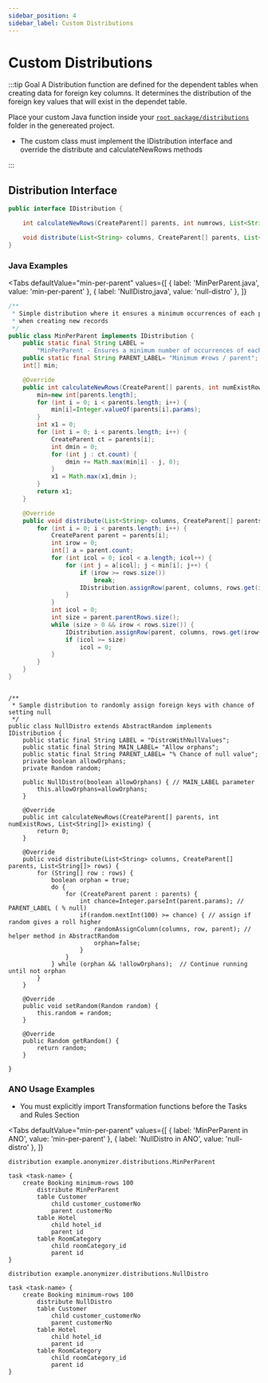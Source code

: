 ```yaml
---
sidebar_position: 4
sidebar_label: Custom Distributions
---
```



# Custom Distributions

:::tip Goal
A Distribution function are defined for the dependent tables when creating data for foreign key columns.
It determines the distribution of the foreign key values that will exist in the dependet table.

Place your custom Java function inside your [`root package/distributions`](../ano-to-java/generate#3-root-package) folder in the genereated project.

- The custom class must implement the IDistribution interface and override the distribute and calculateNewRows methods

:::

## Distribution Interface

```java
public interface IDistribution {

    int calculateNewRows(CreateParent[] parents, int numrows, List<String[]> existing) throws Exception;

    void distribute(List<String> columns, CreateParent[] parents, List<String[]> rows) throws Exception;
}
```

### Java Examples

<Tabs
  defaultValue="min-per-parent"
  values={[
    { label: 'MinPerParent.java', value: 'min-per-parent' },
    { label: 'NullDistro,java', value: 'null-distro' },
  ]}
>

<TabItem value="min-per-parent">

```java
/**
 * Simple distribution where it ensures a minimum occurrences of each parent
 * when creating new records
 */
public class MinPerParent implements IDistribution {
    public static final String LABEL =
        "MinPerParent - Ensures a minimum number of occurrences of each parent value";
    public static final String PARENT_LABEL= "Minimum #rows / parent";
    int[] min;

    @Override
    public int calculateNewRows(CreateParent[] parents, int numExistRows, List<String[]> existing) {
        min=new int[parents.length];
        for (int i = 0; i < parents.length; i++) {
            min[i]=Integer.valueOf(parents[i].params);
        }
        int x1 = 0;
        for (int i = 0; i < parents.length; i++) {
            CreateParent ct = parents[i];
            int dmin = 0;
            for (int j : ct.count) {
                dmin += Math.max(min[i] - j, 0);
            }
            x1 = Math.max(x1,dmin );
        }
        return x1;
    }

    @Override
    public void distribute(List<String> columns, CreateParent[] parents, List<String[]> rows) {
        for (int i = 0; i < parents.length; i++) {
            CreateParent parent = parents[i];
            int irow = 0;
            int[] a = parent.count;
            for (int icol = 0; icol < a.length; icol++) {
                for (int j = a[icol]; j < min[i]; j++) {
                    if (irow >= rows.size())
                        break;
                    IDistribution.assignRow(parent, columns, rows.get(irow++), icol);
                }
            }
            int icol = 0;
            int size = parent.parentRows.size();
            while (size > 0 && irow < rows.size()) {
                IDistribution.assignRow(parent, columns, rows.get(irow++), icol++);
                if (icol >= size)
                    icol = 0;
            }
        }
    }
}
```

</TabItem>

<TabItem value="null-distro">

```ano

/**
 * Sample distribution to randomly assign foreign keys with chance of setting null
 */
public class NullDistro extends AbstractRandom implements IDistribution {
	public static final String LABEL = "DistroWithNullValues";
	public static final String MAIN_LABEL= "Allow orphans";
	public static final String PARENT_LABEL= "% Chance of null value";
	private boolean allowOrphans;
	private Random random;

	public NullDistro(boolean allowOrphans) { // MAIN_LABEL parameter
		this.allowOrphans=allowOrphans;
	}

	@Override
	public int calculateNewRows(CreateParent[] parents, int numExistRows, List<String[]> existing) {
		return 0;
	}

	@Override
	public void distribute(List<String> columns, CreateParent[] parents, List<String[]> rows) {
		for (String[] row : rows) {
			boolean orphan = true;
			do {
				for (CreateParent parent : parents) {
					int chance=Integer.parseInt(parent.params); // PARENT_LABEL ( % null)
					if(random.nextInt(100) >= chance) { // assign if random gives a roll higher
						randomAssignColumn(columns, row, parent); // helper method in AbstractRandom
						orphan=false;
					}
				}
			} while (orphan && !allowOrphans);  // Continue running until not orphan
		}
	}

    @Override
    public void setRandom(Random random) {
        this.random = random;
    }

    @Override
    public Random getRandom() {
        return random;
    }

}
```

</TabItem>

</Tabs>

### ANO Usage Examples

- You must explicitly import Transformation functions before the Tasks and Rules Section

<Tabs
  defaultValue="min-per-parent"
  values={[
    { label: 'MinPerParent in ANO', value: 'min-per-parent' },
    { label: 'NullDistro in ANO', value: 'null-distro' },
  ]}
>

<TabItem value="min-per-parent">

```ano
distribution example.anonymizer.distributions.MinPerParent

task <task-name> {
	create Booking minimum-rows 100
		distribute MinPerParent
		table Customer
			child customer_customerNo
			parent customerNo
		table Hotel
			child hotel_id
			parent id
		table RoomCategory
			child roomCategory_id
			parent id
}
```

</TabItem>

<TabItem value="null-distro">

```ano
distribution example.anonymizer.distributions.NullDistro

task <task-name> {
	create Booking minimum-rows 100
		distribute NullDistro
		table Customer
			child customer_customerNo
			parent customerNo
		table Hotel
			child hotel_id
			parent id
		table RoomCategory
			child roomCategory_id
			parent id
}
```

</TabItem>

</Tabs>
